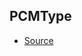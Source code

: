 ## PCMType



- [Source](https://github.com/Androz2091/discord-player/blob/0ea7a3e/packages/equalizer/src/utils/PCMTransformer.ts#L3)